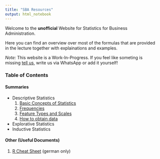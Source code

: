 ```yaml
---
title: "SBA Resources"
output: html_notebook
---
```


Welcome to the **unofficial** Website for Statistics for Business Administration.

Here you can find an overview over most of the formulas that are provided in the lecture together with explainations and examples.

_Note:_ This website is a Work-In-Progress. If you feel like someting is missing [tell us](https://github.com/Leoniepopken/SBA/issues), write us via WhatsApp or add it yourself!

### Table of Contents

#### Summaries
- Descriptive Statistics
  1. [Basic Concepts of Statistics](./notebooks/basic-concepts.nb.html)
  2. [Frequencies](./notebooks/frequencies.nb.html)
  3. [Feature Types and Scales](./notebooks/feature-types-and-scales.nb.html)
  4. [How to obtain data](./notebooks/How-to-obtain-data.rmd)
- Explorative Statistics
- Inductive Statistics

#### Other (Useful Documents)
1. [R Cheat Sheet](./pdfs/r-befehle.pdf) (german only)

